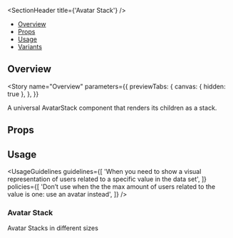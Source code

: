 
<Meta of={AvatarStackStories} />

<SectionHeader title={'Avatar Stack'} />

- [Overview](#overview)
- [Props](#props)
- [Usage](#usage)
- [Variants](#variants)

## Overview

<Story
  name="Overview"
  parameters={{
    previewTabs: {
      canvas: { hidden: true },
    },
  }}
>
  <Overview>A universal AvatarStack component that renders its children as a stack.</Overview>
</Story>

## Props

<ArgTypes of={AvatarStack} />

## Usage

<UsageGuidelines
  guidelines={[
    'When you need to show a visual representation of users related to a specific value in the data set',
  ]}
  policies={[
    'Don’t use when the the max amount of users related to the value is one: use an avatar instead',
  ]}
/>

<SubsectionHeader title="Variants" />

### Avatar Stack

Avatar Stacks in different sizes

<Canvas of={AvatarStackStories.AvatarStack} />
